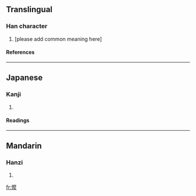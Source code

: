 ==Translingual==
===Han character===
{{Han char|rn=61|rad=心|as=14|sn=17|four=|canj=心戈木戈 (PIDI)}}
# [please add common meaning here] {{defn|Han}}
====References====
{{Han ref|kx=0407.161|dkj=11379|dj=0747.330|hdz=42365.050|uh=61E1|ud=25057|bh=|bd=}}

----
==Japanese==
===Kanji===
{{ja-kanji|rs=心14|grade=}}
# {{defn|Japanese}}
====Readings====
{{ja-readings|on=[[ば]] (ba), [[ま]] (ma)|kun=}}

----
==Mandarin==
===Hanzi===
{{cmn-hanzi|pin=[[mǒ]] ([[mo3]])|wg=mo<sup>3</sup>}}
# {{defn|Mandarin}}

[[fr:懡]]